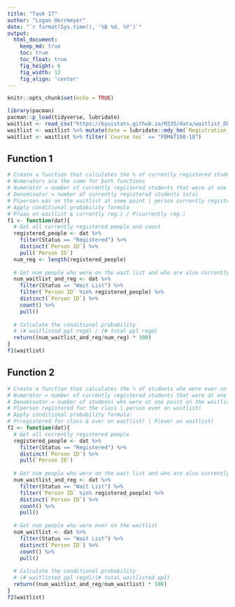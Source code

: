 ```yaml
---
title: "Task 17"
author: "Logan Herrmeyer"
date: "`r format(Sys.time(), '%B %d, %Y')`"
output:
  html_document:  
    keep_md: true
    toc: true
    toc_float: true
    fig_height: 6
    fig_width: 12
    fig_align: 'center'
---
```


```r
knitr::opts_chunk$set(echo = TRUE)
```

```r
library(pacman)
pacman::p_load(tidyverse, lubridate)
waitlist <- read_csv("https://byuistats.github.io/M335/data/waitlist_DP_108.csv")
waitlist <- waitlist %>% mutate(date = lubridate::mdy_hm(`Registration Date`))
waitlist <- waitlist %>% filter(`Course Sec` == "FDMAT108-18")
```

## Function 1

```r
# Create a function that calculates the % of currently registered students who were at one time on the waitlist.
# Numerators are the same for both functions
# Numerator = number of currently registered students that were at one point on the waitlist
# Denominator = number of currently registered students total
# P(person was on the waitlist at some point | person currently registered)
# Apply conditional probability formula
# P(was on waitlist & currently reg.) / P(currently reg.)
f1 <- function(dat){
  # Get all currently registered people and count
  registered_people <- dat %>%
    filter(Status == "Registered") %>%
    distinct(`Person ID`) %>%
    pull(`Person ID`)
  num_reg <- length(registered_people)
  
  # Get num people who were on the wait list and who are also currently registered
  num_waitlist_and_reg <- dat %>%
    filter(Status == "Wait List") %>%
    filter(`Person ID` %in% registered_people) %>%
    distinct(`Person ID`) %>%
    count() %>%
    pull()
  
  # Calculate the conditional probability
  # (# waitlisted ppl regd) / (# total ppl regd)
  return((num_waitlist_and_reg/num_reg) * 100)
}
f1(waitlist)
```

## Function 2

```r
# Create a function that calculates the % of students who were ever on the waitlist that are currently registered for for the class.
# Numerator = number of currently registered students that were at one point on the waitlist
# Denominator = number of students who were at one point on the waitlist
# P(person registered for the class | person ever on waitlist)
# Apply conditional probability formula:
# P(registered for class & ever on waitlist) | P(ever on waitlist)
f2 <- function(dat){
  # Get all currently registered people
  registered_people <- dat %>%
    filter(Status == "Registered") %>%
    distinct(`Person ID`) %>%
    pull(`Person ID`)
  
  # Get num people who were on the wait list and who are also currently registered
  num_waitlist_and_reg <- dat %>%
    filter(Status == "Wait List") %>%
    filter(`Person ID` %in% registered_people) %>%
    distinct(`Person ID`) %>%
    count() %>%
    pull()
  
  # Get num people who were ever on the waitlist
  num_waitlist <- dat %>%
    filter(Status == "Wait List") %>%
    distinct(`Person ID`) %>%
    count() %>%
    pull()
  
  # Calculate the conditional probability
  # (# waitlisted ppl regd)/(# total waitlisted ppl)
  return((num_waitlist_and_reg/num_waitlist) * 100)
}
f2(waitlist)
```

